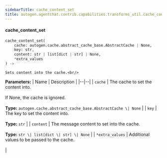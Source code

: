 ```yaml
---
sidebarTitle: cache_content_set
title: autogen.agentchat.contrib.capabilities.transforms_util.cache_content_set
---
```


<code class="doc-symbol doc-symbol-heading doc-symbol-function"></code>
#### cache_content_set

```python
cache_content_set(
    cache: autogen.cache.abstract_cache_base.AbstractCache | None,
    key: str,
    content: str | list[dict | str] | None,
    *extra_values
) -> 
```

    Sets content into the cache.<br/>

<b>Parameters:</b>
| Name | Description |
|--|--|
| `cache` | The cache to set the content into.<br/><br/>If None, the cache is ignored.<br/><br/>**Type:** `autogen.cache.abstract_cache_base.AbstractCache \| None` |
| `key` | The key to set the content into.<br/><br/>**Type:** `str` |
| `content` | The message content to set into the cache.<br/><br/>**Type:** `str \| list[dict \| str] \| None` |
| `*extra_values` | Additional values to be passed to the cache.<br/><br/> |

<br />
